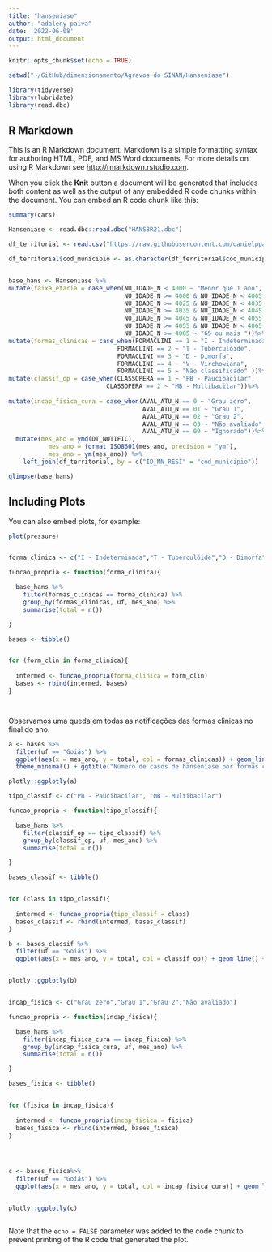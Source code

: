 ```yaml
---
title: "hanseniase"
author: "adaleny paiva"
date: '2022-06-08'
output: html_document
---
```


```r
knitr::opts_chunk$set(echo = TRUE)

setwd("~/GitHub/dimensionamento/Agravos do SINAN/Hanseniase")

library(tidyverse)
library(lubridate)
library(read.dbc)

```

## R Markdown

This is an R Markdown document. Markdown is a simple formatting syntax for authoring HTML, PDF, and MS Word documents. For more details on using R Markdown see <http://rmarkdown.rstudio.com>.

When you click the **Knit** button a document will be generated that includes both content as well as the output of any embedded R code chunks within the document. You can embed an R code chunk like this:

```r
summary(cars)

Hanseniase <- read.dbc::read.dbc("HANSBR21.dbc")

df_territorial <- read.csv("https://raw.githubusercontent.com/danielppagotto/dimensionamento/main/Agravos%20do%20SINAN/Animais%20pe%C3%A7onhentos/df_territorial.csv")

df_territorial$cod_municipio <- as.character(df_territorial$cod_municipio)


base_hans <- Hanseniase %>%  
mutate(faixa_etaria = case_when(NU_IDADE_N < 4000 ~ "Menor que 1 ano",
                                NU_IDADE_N >= 4000 & NU_IDADE_N < 4005 ~ "Entre 1 e 4 anos",                                   NU_IDADE_N >= 4005 & NU_IDADE_N < 4015 ~ "Entre 5 e 14 anos",                                   NU_IDADE_N >= 4015 & NU_IDADE_N < 4025 ~ "Entre 15 e 24 anos", 
                                NU_IDADE_N >= 4025 & NU_IDADE_N < 4035 ~ "Entre 25 e 34 anos", 
                                NU_IDADE_N >= 4035 & NU_IDADE_N < 4045 ~ "Entre 35 e 44 anos", 
                                NU_IDADE_N >= 4045 & NU_IDADE_N < 4055 ~ "Entre 45 e 54 anos", 
                                NU_IDADE_N >= 4055 & NU_IDADE_N < 4065 ~ "Entre 55 e 64 anos", 
                                NU_IDADE_N >= 4065 ~ "65 ou mais "))%>%
mutate(formas_clinicas = case_when(FORMACLINI == 1 ~ "I - Indeterminada",
                              FORMACLINI == 2 ~ "T - Tuberculóide", 
                              FORMACLINI == 3 ~ "D - Dimorfa",
                              FORMACLINI == 4 ~ "V - Virchowiana", 
                              FORMACLINI == 5 ~ "Não classificado" ))%>%
mutate(classif_op = case_when(CLASSOPERA == 1 ~ "PB - Paucibacilar", 
                           CLASSOPERA == 2 ~ "MB - Multibacilar"))%>%
  
mutate(incap_fisica_cura = case_when(AVAL_ATU_N == 0 ~ "Grau zero",
                                     AVAL_ATU_N == 01 ~ "Grau 1",
                                     AVAL_ATU_N == 02 ~ "Grau 2",
                                     AVAL_ATU_N == 03 ~ "Não avaliado",
                                     AVAL_ATU_N == 09 ~ "Ignorado"))%>%
  mutate(mes_ano = ymd(DT_NOTIFIC),
           mes_ano = format_ISO8601(mes_ano, precision = "ym"),
           mes_ano = ym(mes_ano)) %>% 
    left_join(df_territorial, by = c("ID_MN_RESI" = "cod_municipio"))

glimpse(base_hans)


```

## Including Plots

You can also embed plots, for example:

```r
plot(pressure)


forma_clinica <- c("I - Indeterminada","T - Tuberculóide","D - Dimorfa","V - Virchowiana")

funcao_propria <- function(forma_clinica){

  base_hans %>% 
    filter(formas_clinicas == forma_clinica) %>% 
    group_by(formas_clinicas, uf, mes_ano) %>%
    summarise(total = n())

}

bases <- tibble()


for (form_clin in forma_clinica){
  
  intermed <- funcao_propria(forma_clinica = form_clin)
  bases <- rbind(intermed, bases)
}




```




Observamos uma queda em todas as notificações das formas clinicas no final do ano.

```r

a <- bases %>% 
  filter(uf == "Goiás") %>% 
  ggplot(aes(x = mes_ano, y = total, col = formas_clinicas)) + geom_line() +
  theme_minimal() + ggtitle("Número de casos de hanseníase por formas clínicas da doença em Goiás (SINAN - 2021)")

plotly::ggplotly(a)

```


```r

tipo_classif <- c("PB - Paucibacilar", "MB - Multibacilar")

funcao_propria <- function(tipo_classif){

  base_hans %>% 
    filter(classif_op == tipo_classif) %>% 
    group_by(classif_op, uf, mes_ano) %>%
    summarise(total = n())

}

bases_classif <- tibble()


for (class in tipo_classif){
  
  intermed <- funcao_propria(tipo_classif = class)
  bases_classif <- rbind(intermed, bases_classif)
}


```


```r

b <- bases_classif %>% 
  filter(uf == "Goiás") %>% 
  ggplot(aes(x = mes_ano, y = total, col = classif_op)) + geom_line() + theme_minimal()+ ggtitle("Classificação - Hanseníase em Goiás (SINAN - 2021)")


plotly::ggplotly(b)



```


```r


incap_fisica <- c("Grau zero","Grau 1","Grau 2","Não avaliado")

funcao_propria <- function(incap_fisica){

  base_hans %>% 
    filter(incap_fisica_cura == incap_fisica) %>% 
    group_by(incap_fisica_cura, uf, mes_ano) %>%
    summarise(total = n())

}

bases_fisica <- tibble()


for (fisica in incap_fisica){
  
  intermed <- funcao_propria(incap_fisica = fisica)
  bases_fisica <- rbind(intermed, bases_fisica)
}





```

```r


c <- bases_fisica%>% 
  filter(uf == "Goiás") %>% 
  ggplot(aes(x = mes_ano, y = total, col = incap_fisica_cura)) + geom_line() + theme_minimal()+ ggtitle("Incapacidade física no momento da cura - Hanseníase em Goiás (SINAN - 2021)")


plotly::ggplotly(c)



```


Note that the `echo = FALSE` parameter was added to the code chunk to prevent printing of the R code that generated the plot.
